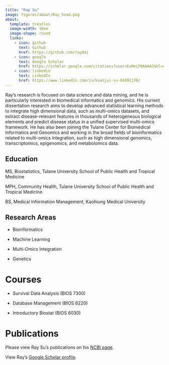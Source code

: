 ```yaml
---
title: "Ray Su"
image: figures/about/Ray_head.png
about:
  template: trestles
  image-width: 10em
  image-shape: round
  links: 
    - icon: github
      text: Github
      href: https://github.com/raydai
    - icon: google
      text: Google Scholar
      href: https://scholar.google.com/citations?user=EsMeLP8AAAAJ&hl=en
    - icon: linkedin
      text: LinkedIn
      href: https://www.linkedin.com/in/kuanjui-su-04591170/
---
```


Ray's research is focused on data science and data mining, and he is particularly interested in biomedical informatics and genomics. His current dissertation research aims to develop advanced statistical learning methods to integrate high dimensional data, such as multi-omics datasets, and extract disease-relevant features in thousands of heterogeneous biological elements and predict disease status in a unified supervised multi-omics framework. He has also been joining the Tulane Center for Biomedical Informatics and Genomics and working in the broad fields of bioinformatics related to multi-omics integration, such as high dimensional genomics, transcriptomics, epigenomics, and metabolomics data.

## Education

MS, Biostatistics, Tulane University School of Public Health and Tropical Medicine

MPH, Community Health, Tulane University School of Public Health and Tropical Medicine

BS, Medical Information Management, Kaohiung Medical University

## Research Areas

-   Bioinformatics

-   Machine Learning

-   Multi-Omics Integration

-   Genetics 

# Courses

-   Survival Data Analysis (BIOS 7300)

-   Database Management (BIOS 6220)

-   Introductory Biostat (BIOS 6030)

# Publications

Please view Ray Su's publications on his [NCBI page](https://www.ncbi.nlm.nih.gov/myncbi/1L9GixuK8brkXR/bibliography/public/).

View Ray's [Google Scholar profile](https://scholar.google.com/citations?user=EsMeLP8AAAAJ&hl=en).\
